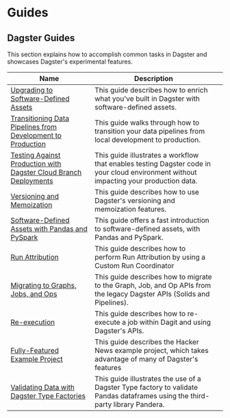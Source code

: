 # Guides

## Dagster Guides

This section explains how to accomplish common tasks in Dagster and showcases Dagster's experimental features.

| Name                                                                                                        | Description                                                                                                                           |   |
| ----------------------------------------------------------------------------------------------------------- | ------------------------------------------------------------------------------------------------------------------------------------- | - |
| [Upgrading to Software-Defined Assets](/guides/dagster/enriching-with-software-defined-assets)              | This guide describes how to enrich what you've built in Dagster with software-defined assets.                                         |   |
| [Transitioning Data Pipelines from Development to Production](/guides/dagster/local-to-production-tutorial) | This guide walks through how to transition your data pipelines from local development to production.                                  |   |
| [Testing Against Production with Dagster Cloud Branch Deployments](/guides/dagster/branch_deployments)      | This guide illustrates a workflow that enables testing Dagster code in your cloud environment without impacting your production data. |   |
| [Versioning and Memoization](/guides/dagster/memoization)                                                   | This guide describes how to use Dagster's versioning and memoization features. <Experimental />                                       |   |
| [Software-Defined Assets with Pandas and PySpark](/guides/dagster/software-defined-assets)                  | This guide offers a fast introduction to software-defined assets, with Pandas and PySpark.                                            |   |
| [Run Attribution](/guides/dagster/run-attribution)                                                          | This guide describes how to perform Run Attribution by using a Custom Run Coordinator <Experimental />                                |   |
| [Migrating to Graphs, Jobs, and Ops](/guides/dagster/graph_job_op)                                          | This guide describes how to migrate to the Graph, Job, and Op APIs from the legacy Dagster APIs (Solids and Pipelines).               |   |
| [Re-execution](/guides/dagster/re-execution)                                                                | This guide describes how to re-execute a job within Dagit and using Dagster's APIs.                                                   |   |
| [Fully-Featured Example Project](/guides/dagster/example_project)                                           | This guide describes the Hacker News example project, which takes advantage of many of Dagster's features                             |   |
| [Validating Data with Dagster Type Factories](/guides/dagster/dagster_type_factories)                       | This guide illustrates the use of a Dagster Type factory to validate Pandas dataframes using the third-party library Pandera.         |   |
